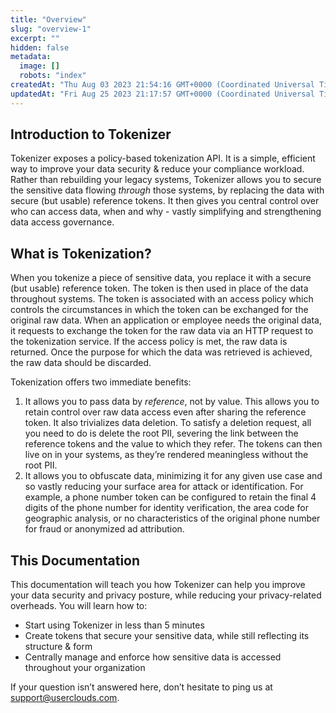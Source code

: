 ```yaml
---
title: "Overview"
slug: "overview-1"
excerpt: ""
hidden: false
metadata: 
  image: []
  robots: "index"
createdAt: "Thu Aug 03 2023 21:54:16 GMT+0000 (Coordinated Universal Time)"
updatedAt: "Fri Aug 25 2023 21:17:57 GMT+0000 (Coordinated Universal Time)"
---
```

## Introduction to Tokenizer

Tokenizer exposes a policy-based tokenization API. It is a simple, efficient way to improve your data security & reduce your compliance workload.  Rather than rebuilding your legacy systems, Tokenizer allows you to secure the sensitive data flowing _through_ those systems, by replacing the data with secure (but usable) reference tokens. It then gives you central control over who can access data, when and why - vastly simplifying and strengthening data access governance.

## What is Tokenization?

When you tokenize a piece of sensitive data, you replace it with a secure (but usable) reference token. The token is then used in place of the data throughout systems. The token is associated with an access policy which controls the circumstances in which the token can be exchanged for the original raw data. When an application or employee needs the original data, it requests to exchange the token for the raw data via an HTTP request to the tokenization service. If the access policy is met, the raw data is returned. Once the purpose for which the data was retrieved is achieved, the raw data should be discarded.

Tokenization offers two immediate benefits: 

1. It allows you to pass data by _reference_, not by value. This allows you to retain control over raw data access even after sharing the reference token. It also trivializes data deletion. To satisfy a deletion request, all you need to do is delete the root PII, severing the link between the reference tokens and the value to which they refer. The tokens can then live on in your systems, as they’re rendered meaningless without the root PII.
2. It allows you to obfuscate data, minimizing it for any given use case and so vastly reducing your surface area for attack or identification. For example, a phone number token can be configured to retain the final 4 digits of the phone number for identity verification, the area code for geographic analysis, or no characteristics of the original phone number for fraud or anonymized ad attribution.

## This Documentation

This documentation will teach you how Tokenizer can help you improve your data security and privacy posture, while reducing your privacy-related overheads. You will learn how to:

- Start using Tokenizer in less than 5 minutes
- Create tokens that secure your sensitive data, while still reflecting its structure & form
- Centrally manage and enforce how sensitive data is accessed throughout your organization

If your question isn’t answered here, don’t hesitate to ping us at [support@userclouds.com](mailto:support@userclouds.com).
